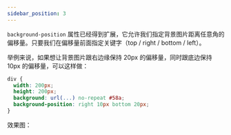 ```yaml
---
sidebar_position: 3
---
```


`background-position` 属性已经得到扩展，它允许我们指定背景图片距离任意角的偏移量。只要我们在偏移量前面指定关键字（top / right / bottom / left）。

举例来说，如果想让背景图片跟右边缘保持 20px 的偏移量，同时跟底边保持 10px 的偏移量，可以这样做：

```css {5}
div {
  width: 200px;
  height: 200px;
  background: url(...) no-repeat #58a;
  background-position: right 10px bottom 20px;
}
```
效果图：


<div
  style={{
    width: 200,
    height: 200,
    background: `url(${myImageUrl}) no-repeat #58a`,
    backgroundPosition: "right 10px bottom 20px",
  }}
></div>

